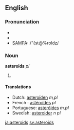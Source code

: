 {{see|Asteroids}}
==English==
===Pronunciation===
*{{AHD|ăs'tə-roidz"}}
*{{IPA|/ˈæstəˌroɪdz/}}
*[[w:SAMPA|SAMPA]]: /"{st@%roIdz/

===Noun===
'''asteroids''' ''pl''

# {{plural of| [[asteroid]]}}

====Translations====
*Dutch: [[asteroïden]] ''m,pl''
*French : [[astéroïdes]] ''pl''
*Portuguese: [[asteróides]] ''m,pl''
*Swedish: [[asteroider]] ''n pl''

[[ja:asteroids]]
[[sv:asteroids]]